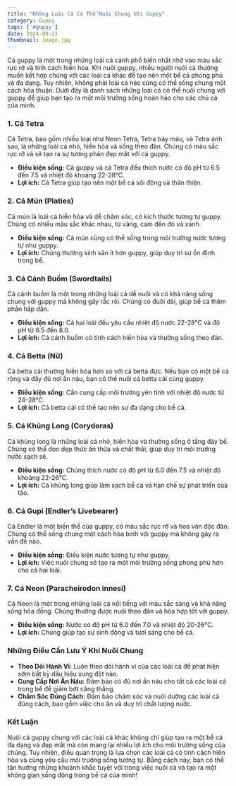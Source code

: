 ```yaml
---
title: "Những Loài Cá Có Thể Nuôi Chung Với Guppy"
category: Guppy
tags: ['#guppy']
date: 2024-09-21
thumbnail: image.jpg
---
```


Cá guppy là một trong những loài cá cảnh phổ biến nhất nhờ vào màu sắc rực rỡ và tính cách hiền hòa. Khi nuôi guppy, nhiều người nuôi cá thường muốn kết hợp chúng với các loài cá khác để tạo nên một bể cá phong phú và đa dạng. Tuy nhiên, không phải loài cá nào cũng có thể sống chung một cách hòa thuận. Dưới đây là danh sách những loài cá có thể nuôi chung với guppy để giúp bạn tạo ra một môi trường sống hoàn hảo cho các chú cá của mình.

### 1. **Cá Tetra**

Cá Tetra, bao gồm nhiều loại như Neon Tetra, Tetra bảy màu, và Tetra ánh sao, là những loài cá nhỏ, hiền hòa và sống theo đàn. Chúng có màu sắc rực rỡ và sẽ tạo ra sự tương phản đẹp mắt với cá guppy.

- **Điều kiện sống:** Cả guppy và cá Tetra đều thích nước có độ pH từ 6.5 đến 7.5 và nhiệt độ khoảng 22-28°C.
- **Lợi ích:** Cá Tetra giúp tạo nên một bể cá sôi động và thân thiện.

### 2. **Cá Mún (Platies)**

Cá mún là loài cá hiền hòa và dễ chăm sóc, có kích thước tương tự guppy. Chúng có nhiều màu sắc khác nhau, từ vàng, cam đến đỏ và xanh.

- **Điều kiện sống:** Cá mún cũng có thể sống trong môi trường nước tương tự như guppy.
- **Lợi ích:** Chúng thường sinh sản ít hơn guppy, giúp duy trì sự ổn định trong bể.

### 3. **Cá Cánh Buồm (Swordtails)**

Cá cánh buồm là một trong những loài cá dễ nuôi và có khả năng sống chung với guppy mà không gây rắc rối. Chúng có đuôi dài, giúp bể cá thêm phần hấp dẫn.

- **Điều kiện sống:** Cả hai loài đều yêu cầu nhiệt độ nước 22-28°C và độ pH từ 6.5 đến 8.0.
- **Lợi ích:** Cá cánh buồm có tính cách hiền hòa và thường sống theo đàn.

### 4. **Cá Betta (Nữ)**

Cá betta cái thường hiền hòa hơn so với cá betta đực. Nếu bạn có một bể cá rộng và đầy đủ nơi ẩn náu, bạn có thể nuôi cá betta cái cùng guppy.

- **Điều kiện sống:** Cần cung cấp môi trường yên tĩnh với nhiệt độ nước từ 24-28°C.
- **Lợi ích:** Cá betta cái có thể tạo nên sự đa dạng cho bể cá.

### 5. **Cá Khủng Long (Corydoras)**

Cá khủng long là những loài cá nhỏ, hiền hòa và thường sống ở tầng đáy bể. Chúng có thể dọn dẹp thức ăn thừa và chất thải, giúp duy trì môi trường nước sạch sẽ.

- **Điều kiện sống:** Chúng thích nước có độ pH từ 6.0 đến 7.5 và nhiệt độ khoảng 22-26°C.
- **Lợi ích:** Cá khủng long giúp làm sạch bể cá và hạn chế sự phát triển của tảo.

### 6. **Cá Gupi (Endler’s Livebearer)**

Cá Endler là một biến thể của guppy, có màu sắc rực rỡ và hoa văn độc đáo. Chúng có thể sống chung một cách hòa bình với guppy mà không gây ra vấn đề nào.

- **Điều kiện sống:** Điều kiện nước tương tự như guppy.
- **Lợi ích:** Việc nuôi chung sẽ tạo ra một môi trường sống phong phú hơn cho cả hai loài.

### 7. **Cá Neon (Paracheirodon innesi)**

Cá Neon là một trong những loài cá nổi tiếng với màu sắc sáng và khả năng sống hòa đồng. Chúng thường được nuôi theo đàn và hòa hợp tốt với guppy.

- **Điều kiện sống:** Nước có độ pH từ 6.0 đến 7.0 và nhiệt độ 20-26°C.
- **Lợi ích:** Chúng giúp tạo sự sinh động và tươi sáng cho bể cá.

### **Những Điều Cần Lưu Ý Khi Nuôi Chung**

- **Theo Dõi Hành Vi:** Luôn theo dõi hành vi của các loài cá để phát hiện sớm bất kỳ dấu hiệu xung đột nào.
- **Cung Cấp Nơi Ẩn Náu:** Đảm bảo có đủ nơi ẩn náu cho tất cả các loài cá trong bể để giảm bớt căng thẳng.
- **Chăm Sóc Đúng Cách:** Đảm bảo chăm sóc và nuôi dưỡng các loài cá đúng cách, bao gồm việc cho ăn và duy trì chất lượng nước.

### **Kết Luận**

Nuôi cá guppy chung với các loài cá khác không chỉ giúp tạo ra một bể cá đa dạng và đẹp mắt mà còn mang lại nhiều lợi ích cho môi trường sống của chúng. Tuy nhiên, điều quan trọng là lựa chọn các loài cá có tính cách hiền hòa và cùng yêu cầu môi trường sống tương tự. Bằng cách này, bạn có thể tận hưởng những khoảnh khắc tuyệt vời trong việc nuôi cá và tạo ra một không gian sống động trong bể cá của mình!